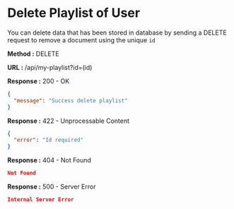 
# Delete Playlist of User

You can delete data that has been stored in database by sending a DELETE request to remove a document using the unique `id`

**Method :** <Badge variant="danger">DELETE</Badge>

**URL :** <Badge variant="dark">/api/my-playlist?id=(id)</Badge>

**Response :** <BadgeOutline variant="success">200 - OK</BadgeOutline>

```json
{
  "message": "Success delete playlist"
}
```

**Response :** <BadgeOutline variant="info">422 - Unprocessable Content</BadgeOutline>

```json
{
  "error": "Id required"
}
```

**Response :** <BadgeOutline variant="warning">404 - Not Found</BadgeOutline>

```json
Not Found
```

**Response :** <BadgeOutline variant="danger">500 - Server Error</BadgeOutline>

```json
Internal Server Error
```
